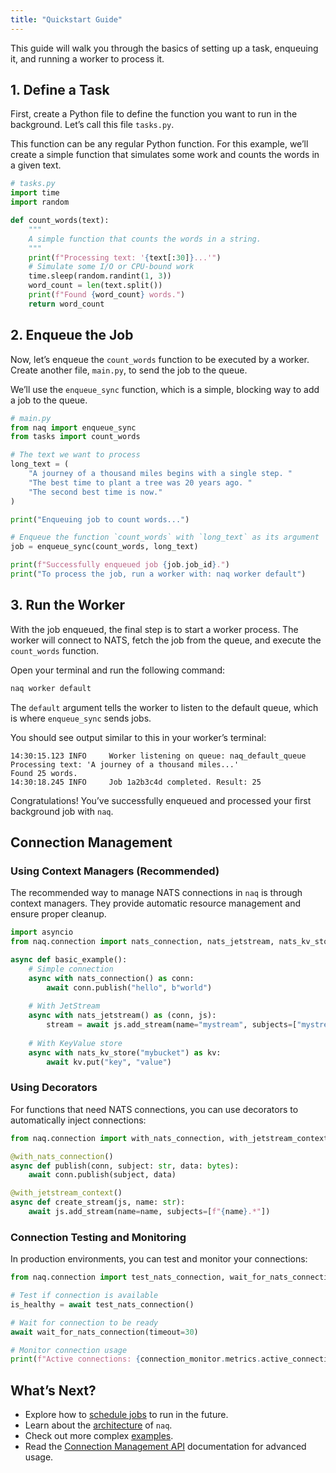 ```yaml
---
title: "Quickstart Guide"
---
```


This guide will walk you through the basics of setting up a task, enqueuing it, and running a worker to process it.

## 1. Define a Task

First, create a Python file to define the function you want to run in the background. Let's call this file `tasks.py`.

This function can be any regular Python function. For this example, we'll create a simple function that simulates some work and counts the words in a given text.

```python
# tasks.py
import time
import random

def count_words(text):
    """
    A simple function that counts the words in a string.
    """
    print(f"Processing text: '{text[:30]}...'")
    # Simulate some I/O or CPU-bound work
    time.sleep(random.randint(1, 3))
    word_count = len(text.split())
    print(f"Found {word_count} words.")
    return word_count
```

## 2. Enqueue the Job

Now, let's enqueue the `count_words` function to be executed by a worker. Create another file, `main.py`, to send the job to the queue.

We'll use the `enqueue_sync` function, which is a simple, blocking way to add a job to the queue.

```python
# main.py
from naq import enqueue_sync
from tasks import count_words

# The text we want to process
long_text = (
    "A journey of a thousand miles begins with a single step. "
    "The best time to plant a tree was 20 years ago. "
    "The second best time is now."
)

print("Enqueuing job to count words...")

# Enqueue the function `count_words` with `long_text` as its argument
job = enqueue_sync(count_words, long_text)

print(f"Successfully enqueued job {job.job_id}.")
print("To process the job, run a worker with: naq worker default")
```

## 3. Run the Worker

With the job enqueued, the final step is to start a worker process. The worker will connect to NATS, fetch the job from the queue, and execute the `count_words` function.

Open your terminal and run the following command:

```bash
naq worker default
```

The `default` argument tells the worker to listen to the default queue, which is where `enqueue_sync` sends jobs.

You should see output similar to this in your worker's terminal:

```
14:30:15.123 INFO     Worker listening on queue: naq_default_queue
Processing text: 'A journey of a thousand miles...'
Found 25 words.
14:30:18.245 INFO     Job 1a2b3c4d completed. Result: 25
```

Congratulations! You've successfully enqueued and processed your first background job with `naq`.

## Connection Management

### Using Context Managers (Recommended)

The recommended way to manage NATS connections in `naq` is through context managers. They provide automatic resource management and ensure proper cleanup.

```python
import asyncio
from naq.connection import nats_connection, nats_jetstream, nats_kv_store

async def basic_example():
    # Simple connection
    async with nats_connection() as conn:
        await conn.publish("hello", b"world")
    
    # With JetStream
    async with nats_jetstream() as (conn, js):
        stream = await js.add_stream(name="mystream", subjects=["mystream.*"])
    
    # With KeyValue store
    async with nats_kv_store("mybucket") as kv:
        await kv.put("key", "value")
```

### Using Decorators

For functions that need NATS connections, you can use decorators to automatically inject connections:

```python
from naq.connection import with_nats_connection, with_jetstream_context

@with_nats_connection()
async def publish(conn, subject: str, data: bytes):
    await conn.publish(subject, data)

@with_jetstream_context()
async def create_stream(js, name: str):
    await js.add_stream(name=name, subjects=[f"{name}.*"])
```

### Connection Testing and Monitoring

In production environments, you can test and monitor your connections:

```python
from naq.connection import test_nats_connection, wait_for_nats_connection, connection_monitor

# Test if connection is available
is_healthy = await test_nats_connection()

# Wait for connection to be ready
await wait_for_nats_connection(timeout=30)

# Monitor connection usage
print(f"Active connections: {connection_monitor.metrics.active_connections}")
```

## What's Next?

-   Explore how to [schedule jobs](examples.qmd) to run in the future.
-   Learn about the [architecture](architecture.qmd) of `naq`.
-   Check out more complex [examples](examples.qmd).
-   Read the [Connection Management API](api/connection.qmd) documentation for advanced usage.